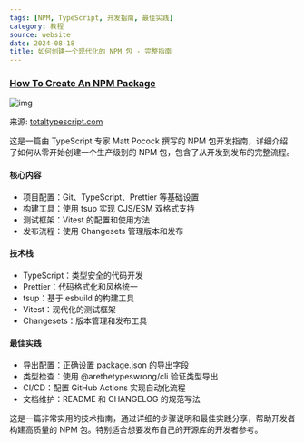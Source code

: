 ```yaml
---
tags: [NPM, TypeScript, 开发指南, 最佳实践]
category: 教程
source: website
date: 2024-08-18
title: 如何创建一个现代化的 NPM 包 - 完整指南
---
```


### [How To Create An NPM Package](https://www.totaltypescript.com/how-to-create-an-npm-package)

![img](https://img.mengpeng.tech/i/2024/12/10/67579c2348e3e.webp)

来源: [totaltypescript.com](https://www.totaltypescript.com/how-to-create-an-npm-package)

这是一篇由 TypeScript 专家 Matt Pocock 撰写的 NPM 包开发指南，详细介绍了如何从零开始创建一个生产级别的 NPM 包，包含了从开发到发布的完整流程。

#### 核心内容
- 项目配置：Git、TypeScript、Prettier 等基础设置
- 构建工具：使用 tsup 实现 CJS/ESM 双格式支持
- 测试框架：Vitest 的配置和使用方法
- 发布流程：使用 Changesets 管理版本和发布

#### 技术栈
- TypeScript：类型安全的代码开发
- Prettier：代码格式化和风格统一
- tsup：基于 esbuild 的构建工具
- Vitest：现代化的测试框架
- Changesets：版本管理和发布工具

#### 最佳实践
- 导出配置：正确设置 package.json 的导出字段
- 类型检查：使用 @arethetypeswrong/cli 验证类型导出
- CI/CD：配置 GitHub Actions 实现自动化流程
- 文档维护：README 和 CHANGELOG 的规范写法

这是一篇非常实用的技术指南，通过详细的步骤说明和最佳实践分享，帮助开发者构建高质量的 NPM 包。特别适合想要发布自己的开源库的开发者参考。 